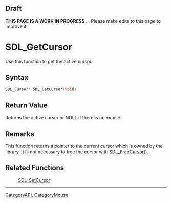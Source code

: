 == Draft ==

'''THIS PAGE IS A WORK IN PROGRESS''' ... Please make edits to this page to improve it!


= SDL_GetCursor =
Use this function to get the active cursor.


== Syntax ==
<syntaxhighlight lang='c++'>
SDL_Cursor* SDL_GetCursor(void)
</syntaxhighlight>

== Return Value ==
Returns the active cursor or NULL if there is no mouse.

== Remarks ==
This function returns a pointer to the current cursor which is owned by the library.  It is not necessary to free the cursor with [[SDL_FreeCursor]]().

== Related Functions ==
:[[SDL_SetCursor]]

----
[[CategoryAPI]], [[CategoryMouse]]
